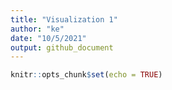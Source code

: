 ```yaml
---
title: "Visualization 1"
author: "ke"
date: "10/5/2021"
output: github_document
---
```


```r
knitr::opts_chunk$set(echo = TRUE)
```

